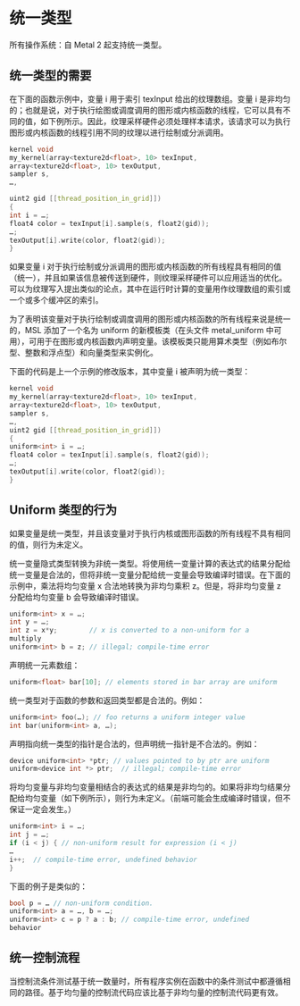 # 统一类型

<OrigninalPDF title="2.14 Uniform Type" />

所有操作系统：自 Metal 2 起支持统一类型。

## 统一类型的需要

在下面的函数示例中，变量 i 用于索引 texInput 给出的纹理数组。变量 i 是非均匀的；也就是说，对于执行绘图或调度调用的图形或内核函数的线程，它可以具有不同的值，如下例所示。因此，纹理采样硬件必须处理样本请求，该请求可以为执行图形或内核函数的线程引用不同的纹理以进行绘制或分派调用。

```cpp
kernel void
my_kernel(array<texture2d<float>, 10> texInput,
array<texture2d<float>, 10> texOutput,
sampler s,
…,

uint2 gid [[thread_position_in_grid]])
{
int i = …;
float4 color = texInput[i].sample(s, float2(gid));
…;
texOutput[i].write(color, float2(gid));
}
```

如果变量 i 对于执行绘制或分派调用的图形或内核函数的所有线程具有相同的值（统一），并且如果该信息被传送到硬件，则纹理采样硬件可以应用适当的优化。可以为纹理写入提出类似的论点，其中在运行时计算的变量用作纹理数组的索引或一个或多个缓冲区的索引。

为了表明该变量对于执行绘制或调度调用的图形或内核函数的所有线程来说是统一的，MSL 添加了一个名为 uniform 的新模板类（在头文件 metal_uniform 中可用），可用于在图形或内核函数内声明变量。该模板类只能用算术类型（例如布尔型、整数和浮点型）和向量类型来实例化。

下面的代码是上一个示例的修改版本，其中变量 i 被声明为统一类型：

```cpp
kernel void
my_kernel(array<texture2d<float>, 10> texInput,
array<texture2d<float>, 10> texOutput,
sampler s,
…,
uint2 gid [[thread_position_in_grid]])
{
uniform<int> i = …;
float4 color = texInput[i].sample(s, float2(gid));
…;
texOutput[i].write(color, float2(gid));
}
```

## Uniform 类型的行为

如果变量是统一类型，并且该变量对于执行内核或图形函数的所有线程不具有相同的值，则行为未定义。

统一变量隐式类型转换为非统一类型。将使用统一变量计算的表达式的结果分配给统一变量是合法的，但将非统一变量分配给统一变量会导致编译时错误。在下面的示例中，乘法将均匀变量 x 合法地转换为非均匀乘积 z。但是，将非均匀变量 z 分配给均匀变量 b 会导致编译时错误。

```cpp
uniform<int> x = …;
int y = …;
int z = x*y;        // x is converted to a non-uniform for a
multiply
uniform<int> b = z; // illegal; compile-time error
```

声明统一元素数组：

```cpp
uniform<float> bar[10]; // elements stored in bar array are uniform
```

统一类型对于函数的参数和返回类型都是合法的。例如：

```cpp
uniform<int> foo(…); // foo returns a uniform integer value
int bar(uniform<int> a, …);
```

声明指向统一类型的指针是合法的，但声明统一指针是不合法的。例如：

```cpp
device uniform<int> *ptr; // values pointed to by ptr are uniform
uniform<device int *> ptr;  // illegal; compile-time error
```

将均匀变量与非均匀变量相结合的表达式的结果是非均匀的。如果将非均匀结果分配给均匀变量（如下例所示），则行为未定义。（前端可能会生成编译时错误，但不保证一定会发生。）

```cpp
uniform<int> i = …;
int j = …;
if (i < j) { // non-uniform result for expression (i < j)
…
i++;  // compile-time error, undefined behavior
}
```

下面的例子是类似的：

```cpp
bool p = … // non-uniform condition.
uniform<int> a = …, b = …;
uniform<int> c = p ? a : b; // compile-time error, undefined
behavior
```

## 统一控制流程

当控制流条件测试基于统一数量时，所有程序实例在函数中的条件测试中都遵循相同的路径。基于均匀量的控制流代码应该比基于非均匀量的控制流代码更有效。
